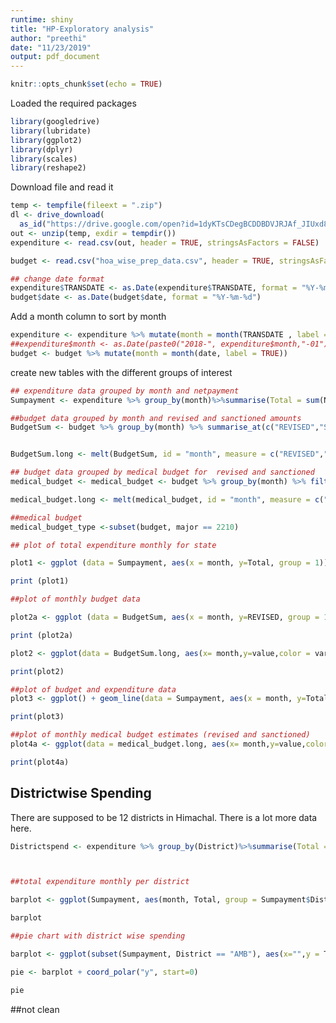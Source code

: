 ```yaml
---
runtime: shiny
title: "HP-Exploratory analysis"
author: "preethi"
date: "11/23/2019"
output: pdf_document
---
```


```r
knitr::opts_chunk$set(echo = TRUE)
```
Loaded the required packages

```r
library(googledrive)
library(lubridate)
library(ggplot2)
library(dplyr)
library(scales)
library(reshape2)
```

Download file and read it

```r
temp <- tempfile(fileext = ".zip")
dl <- drive_download(
  as_id("https://drive.google.com/open?id=1dyKTsCDegBCDDBDVJRJAf_JIUxd8YcET"), path = temp, overwrite = TRUE)
out <- unzip(temp, exdir = tempdir())
expenditure <- read.csv(out, header = TRUE, stringsAsFactors = FALSE)

budget <- read.csv("hoa_wise_prep_data.csv", header = TRUE, stringsAsFactors = FALSE)
```

```r
## change date format
expenditure$TRANSDATE <- as.Date(expenditure$TRANSDATE, format = "%Y-%m-%d")
budget$date <- as.Date(budget$date, format = "%Y-%m-%d")
```

Add a month column to sort by month
```r
expenditure <- expenditure %>% mutate(month = month(TRANSDATE , label = TRUE))
##expenditure$month <- as.Date(paste0("2018-", expenditure$month,"-01"),"%Y-%m-%d")
budget <- budget %>% mutate(month = month(date, label = TRUE))
```

create new tables with the different groups of interest

```r

## expenditure data grouped by month and netpayment
Sumpayment <- expenditure %>% group_by(month)%>%summarise(Total = sum(NETPAYMENT, na.rm = TRUE))

##budget data grouped by month and revised and sanctioned amounts
BudgetSum <- budget %>% group_by(month) %>% summarise_at(c("REVISED","SANCTION"), sum, na.rm = TRUE)


BudgetSum.long <- melt(BudgetSum, id = "month", measure = c("REVISED","SANCTION"))

## budget data grouped by medical budget for  revised and sanctioned
medical_budget <- medical_budget <- budget %>% group_by(month) %>% filter(major == 2210) %>% summarise_at(c("REVISED","SANCTION"), sum, na.rm = TRUE)

medical_budget.long <- melt(medical_budget, id = "month", measure = c("REVISED","SANCTION"))

##medical budget
medical_budget_type <-subset(budget, major == 2210)

## plot of total expenditure monthly for state

plot1 <- ggplot (data = Sumpayment, aes(x = month, y=Total, group = 1)) + geom_line(color = "red", size=1)+scale_y_continuous(labels = scales::comma)

print (plot1)

##plot of monthly budget data

plot2a <- ggplot (data = BudgetSum, aes(x = month, y=REVISED, group = 1)) + geom_line(color = "blue", size=1)+scale_y_continuous(labels = scales::comma)

print (plot2a)

plot2 <- ggplot(data = BudgetSum.long, aes(x= month,y=value,color = variable, group = 1))+ geom_line(size = 1)+ scale_y_continuous(labels = scales::comma)

print(plot2)

##plot of budget and expenditure data
plot3 <- ggplot() + geom_line(data = Sumpayment, aes(x = month, y=Total, group = 1), color = "red", size =1)+ geom_line(data = BudgetSum, aes(x= month,y=REVISED, group = 1), color = "blue", size =1) +  scale_y_continuous(labels = scales::comma)

print(plot3)

##plot of monthly medical budget estimates (revised and sanctioned)
plot4a <- ggplot(data = medical_budget.long, aes(x= month,y=value,color = variable, group = 1))+ geom_line(size = 1)+ scale_y_continuous(labels = scales::comma)

print(plot4a)

```

## Districtwise Spending 

There are supposed to be 12 districts in Himachal. There is a lot more data here. 

```r

Districtspend <- expenditure %>% group_by(District)%>%summarise(Total = sum(NETPAYMENT, na.rm = TRUE))



##total expenditure monthly per district

barplot <- ggplot(Sumpayment, aes(month, Total, group = Sumpayment$District))+geom_line(stat="identity", width = 1)+facet_wrap(~ Sumpayment$District)

barplot

##pie chart with district wise spending

barplot <- ggplot(subset(Sumpayment, District == "AMB"), aes(x="",y = Total, fill = SOE_description))+geom_bar(stat="identity", width = 1)

pie <- barplot + coord_polar("y", start=0)

pie

```

##not clean



            

